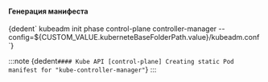 



<h4>Генерация манифеста</h4>
<CodeBlock language="bash">
    {dedent`
        kubeadm init phase  control-plane controller-manager --config=${CUSTOM_VALUE.kuberneteBaseFolderPath.value}/kubeadm.conf
    `}
</CodeBlock>


:::note
<CodeBlock language="bash">
    {dedent`
        #### Kube API
        [control-plane] Creating static Pod manifest for "kube-controller-manager"
    `}
</CodeBlock>
:::
